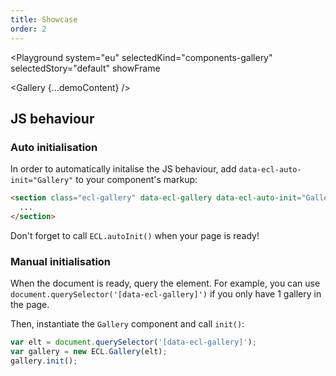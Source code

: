 ```yaml
---
title: Showcase
order: 2
---
```




<Playground
  system="eu"
  selectedKind="components-gallery"
  selectedStory="default"
  showFrame
>
  <Gallery {...demoContent} />
</Playground>

## JS behaviour

### Auto initialisation

In order to automatically initalise the JS behaviour, add `data-ecl-auto-init="Gallery"` to your component's markup:

```html
<section class="ecl-gallery" data-ecl-gallery data-ecl-auto-init="Gallery">
  ...
</section>
```

Don't forget to call `ECL.autoInit()` when your page is ready!

### Manual initialisation

When the document is ready, query the element. For example, you can use `document.querySelector('[data-ecl-gallery]')` if you only have 1 gallery in the page.

Then, instantiate the `Gallery` component and call `init()`:

```js
var elt = document.querySelector('[data-ecl-gallery]');
var gallery = new ECL.Gallery(elt);
gallery.init();
```
